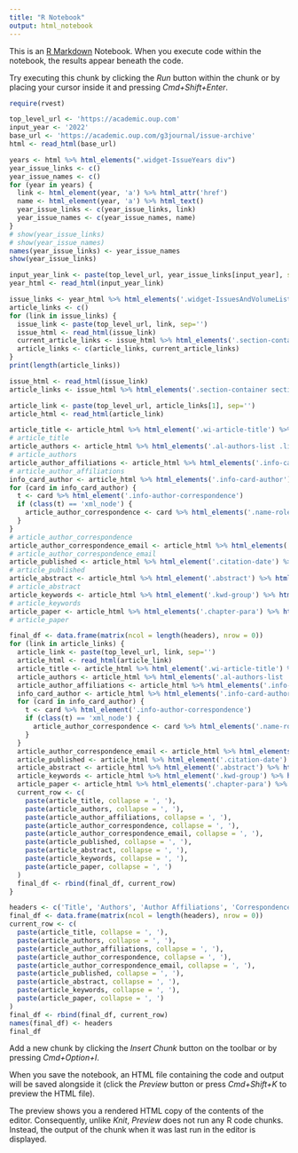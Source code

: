 ```yaml
---
title: "R Notebook"
output: html_notebook
---
```


This is an [R Markdown](http://rmarkdown.rstudio.com) Notebook. When you execute code within the notebook, the results appear beneath the code. 

Try executing this chunk by clicking the *Run* button within the chunk or by placing your cursor inside it and pressing *Cmd+Shift+Enter*. 

```r
require(rvest)
```

```r
top_level_url <- 'https://academic.oup.com'
input_year <- '2022'
base_url <- 'https://academic.oup.com/g3journal/issue-archive'
html <- read_html(base_url)
```

```r
years <- html %>% html_elements(".widget-IssueYears div")
year_issue_links <- c()
year_issue_names <- c()
for (year in years) {
  link <- html_element(year, 'a') %>% html_attr('href')
  name <- html_element(year, 'a') %>% html_text()
  year_issue_links <- c(year_issue_links, link)
  year_issue_names <- c(year_issue_names, name)
}
# show(year_issue_links)
# show(year_issue_names)
names(year_issue_links) <- year_issue_names
show(year_issue_links)
```

```r
input_year_link <- paste(top_level_url, year_issue_links[input_year], sep='')
year_html <- read_html(input_year_link)
```

```r
issue_links <- year_html %>% html_elements('.widget-IssuesAndVolumeListManifest ul div a') %>% html_attr('href')
article_links <- c()
for (link in issue_links) {
  issue_link <- paste(top_level_url, link, sep='')
  issue_html <- read_html(issue_link)
  current_article_links <- issue_html %>% html_elements('.section-container section .al-article-list-group .al-article-item-wrap .al-article-items .item-title a') %>% html_attr('href')
  article_links <- c(article_links, current_article_links)
}
print(length(article_links))
```

```r
issue_html <- read_html(issue_link)
article_links <- issue_html %>% html_elements('.section-container section .al-article-list-group .al-article-item-wrap .al-article-items .item-title a') %>% html_attr('href')
```
```r
article_link <- paste(top_level_url, article_links[1], sep='')
article_html <- read_html(article_link)
```

```r
article_title <- article_html %>% html_element('.wi-article-title') %>% html_text(trim = TRUE)
# article_title
article_authors <- article_html %>% html_elements('.al-authors-list .linked-name') %>% html_text()
# article_authors
article_author_affiliations <- article_html %>% html_elements('.info-card-affilitation') %>% html_text(trim = TRUE)
# article_author_affiliations
info_card_author <- article_html %>% html_elements('.info-card-author')
for (card in info_card_author) {
  t <- card %>% html_element('.info-author-correspondence')
  if (class(t) == 'xml_node') {
    article_author_correspondence <- card %>% html_elements('.name-role-wrap') %>% html_text(trim = TRUE)
  }
}
# article_author_correspondence
article_author_correspondence_email <- article_html %>% html_elements('.info-author-correspondence a') %>% html_text(trim = TRUE)
# article_author_correspondence_email
article_published <- article_html %>% html_element('.citation-date') %>% html_text2()
# article_published
article_abstract <- article_html %>% html_element('.abstract') %>% html_text2()
# article_abstract
article_keywords <- article_html %>% html_element('.kwd-group') %>% html_text2()
# article_keywords
article_paper <- article_html %>% html_elements('.chapter-para') %>% html_text2()
# article_paper
```

```r
final_df <- data.frame(matrix(ncol = length(headers), nrow = 0))
for (link in article_links) {
  article_link <- paste(top_level_url, link, sep='')
  article_html <- read_html(article_link)
  article_title <- article_html %>% html_element('.wi-article-title') %>% html_text(trim = TRUE)
  article_authors <- article_html %>% html_elements('.al-authors-list .linked-name') %>% html_text()
  article_author_affiliations <- article_html %>% html_elements('.info-card-affilitation') %>% html_text(trim = TRUE)
  info_card_author <- article_html %>% html_elements('.info-card-author')
  for (card in info_card_author) {
    t <- card %>% html_element('.info-author-correspondence')
    if (class(t) == 'xml_node') {
      article_author_correspondence <- card %>% html_elements('.name-role-wrap') %>% html_text(trim = TRUE)
    }
  }
  article_author_correspondence_email <- article_html %>% html_elements('.info-author-correspondence a') %>% html_text(trim = TRUE)
  article_published <- article_html %>% html_element('.citation-date') %>% html_text2()
  article_abstract <- article_html %>% html_element('.abstract') %>% html_text2()
  article_keywords <- article_html %>% html_element('.kwd-group') %>% html_text2()
  article_paper <- article_html %>% html_elements('.chapter-para') %>% html_text2()
  current_row <- c(
    paste(article_title, collapse = ', '),
    paste(article_authors, collapse = ', '),
    paste(article_author_affiliations, collapse = ', '),
    paste(article_author_correspondence, collapse = ', '),
    paste(article_author_correspondence_email, collapse = ', '),
    paste(article_published, collapse = ', '),
    paste(article_abstract, collapse = ', '),
    paste(article_keywords, collapse = ', '),
    paste(article_paper, collapse = ', ')
  )
  final_df <- rbind(final_df, current_row)
}
```

```r
headers <- c('Title', 'Authors', 'Author Affiliations', 'Correspondence Author', 'Correspondence Author Email', 'Published Date', 'Abstract', 'Keywords', 'Full Paper')
final_df <- data.frame(matrix(ncol = length(headers), nrow = 0))
current_row <- c(
  paste(article_title, collapse = ', '),
  paste(article_authors, collapse = ', '),
  paste(article_author_affiliations, collapse = ', '),
  paste(article_author_correspondence, collapse = ', '),
  paste(article_author_correspondence_email, collapse = ', '),
  paste(article_published, collapse = ', '),
  paste(article_abstract, collapse = ', '),
  paste(article_keywords, collapse = ', '),
  paste(article_paper, collapse = ', ')
)
final_df <- rbind(final_df, current_row)
names(final_df) <- headers
final_df
```









Add a new chunk by clicking the *Insert Chunk* button on the toolbar or by pressing *Cmd+Option+I*.

When you save the notebook, an HTML file containing the code and output will be saved alongside it (click the *Preview* button or press *Cmd+Shift+K* to preview the HTML file). 

The preview shows you a rendered HTML copy of the contents of the editor. Consequently, unlike *Knit*, *Preview* does not run any R code chunks. Instead, the output of the chunk when it was last run in the editor is displayed.

